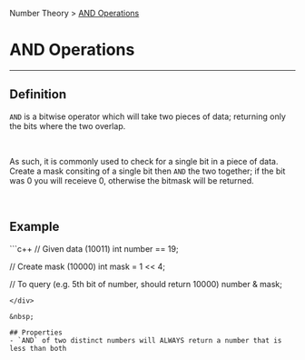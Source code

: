 Number Theory > [AND Operations](/docs/and/)
# AND Operations
---
## Definition
`AND` is a bitwise operator which will take two pieces of data;
returning only the bits where the two overlap.

&nbsp;

As such, it is commonly used to check for a single bit in a piece of data. Create a mask
consiting of a single bit then `AND` the two together; if the bit was 0 you will receieve
0, otherwise the bitmask will be returned.

&nbsp;

## Example
<div className="language-cpp">
```c++ 
// Given data (10011)
int number == 19; 

// Create mask (10000)
int mask = 1 << 4;

// To query (e.g. 5th bit of number, should return 10000)
number & mask;
```
</div>

&nbsp;

## Properties
- `AND` of two distinct numbers will ALWAYS return a number that is less than both